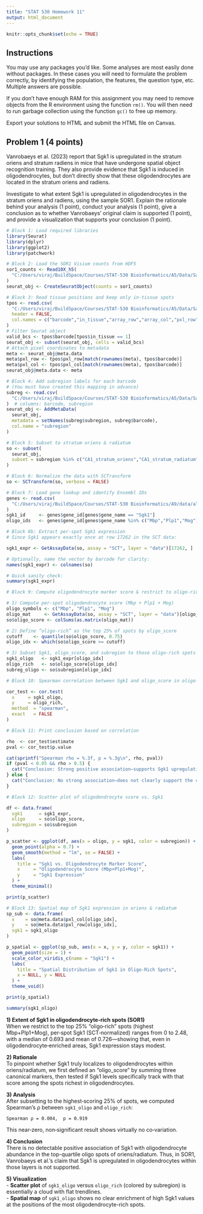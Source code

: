 ```yaml
---
title: "STAT 530 Homework 11"
output: html_document
---
```


```r
knitr::opts_chunk$set(echo = TRUE)
```

## Instructions

You may use any packages you'd like. Some analyses are most easily done without packages. In these cases you will need to formulate the problem correctly, by identifying the population, the features, the question type, etc. Multiple answers are possible.

If you don't have enough RAM for this assignment you may need to remove objects from the R environment using the function `rm()`. You will then need to run garbage collection using the function `gc()` to free up memory.

Export your solutions to HTML and submit the HTML file on Canvas.

## Problem 1 (4 points)

Vanrobaeys et al. (2023) report that Sgk1 is upregulated in the stratum oriens and stratum radiens in mice that have undergone spatial object recognition training. They also provide evidence that Sgk1 is induced in oligodendrocytes, but don't directly show that these oligodendrocytes are located in the stratum oriens and radiens.

Investigate to what extent Sgk1 is upregulated in oligodendrocytes in the stratum oriens and radiens, using the sample SOR1. Explain the rationale behind your analysis (1 point), conduct your analysis (1 point), give a conclusion as to whether Vanrobaeys' original claim is supported (1 point), and provide a visualization that supports your conclusion (1 point).

```r
# Block 1: Load required libraries
library(Seurat)
library(dplyr)
library(ggplot2)
library(patchwork)

```

```r
# Block 2: Load the SOR1 Visium counts from HDF5
sor1_counts <- Read10X_h5(
  "C:/Users/viraj/BuildSpace/Courses/STAT-530 Bioinformatics/A5/Data/Sample1SOR/filtered_feature_bc_matrix.h5"
)
seurat_obj <- CreateSeuratObject(counts = sor1_counts)

```

```r
# Block 3: Read tissue positions and keep only in‐tissue spots
tpos <- read.csv(
  "C:/Users/viraj/BuildSpace/Courses/STAT-530 Bioinformatics/A5/Data/Sample1SOR/tissue_positions_list.csv",
  header = FALSE,
  col.names = c("barcode","in_tissue","array_row","array_col","pxl_row","pxl_col")
)
# Filter Seurat object
valid_bcs <- tpos$barcode[tpos$in_tissue == 1]
seurat_obj <- subset(seurat_obj, cells = valid_bcs)
# Attach pixel coordinates to metadata
meta <- seurat_obj@meta.data
meta$pxl_row <- tpos$pxl_row[match(rownames(meta), tpos$barcode)]
meta$pxl_col <- tpos$pxl_col[match(rownames(meta), tpos$barcode)]
seurat_obj@meta.data <- meta

```


```r
# Block 4: Add subregion labels for each barcode
# (You must have created this mapping in advance)
subreg <- read.csv(
  "C:/Users/viraj/BuildSpace/Courses/STAT-530 Bioinformatics/A5/Data/Sample1SOR/subregion_map.csv"
)  # columns: barcode, subregion
seurat_obj <- AddMetaData(
  seurat_obj,
  metadata = setNames(subreg$subregion, subreg$barcode),
  col.name = "subregion"
)

```


```r
# Block 5: Subset to stratum oriens & radiatum
so <- subset(
  seurat_obj,
  subset = subregion %in% c("CA1_stratum_oriens","CA1_stratum_radiatum")
)

```


```r
# Block 6: Normalize the data with SCTransform
so <- SCTransform(so, verbose = FALSE)

```

```r
# Block 7: Load gene lookup and identify Ensembl IDs
genes <- read.csv(
  "C:/Users/viraj/BuildSpace/Courses/STAT-530 Bioinformatics/A9/data/all_genes.csv"
)
sgk1_id     <- genes$gene_id[genes$gene_name == "Sgk1"]
oligo_ids   <- genes$gene_id[genes$gene_name %in% c("Mbp","Plp1","Mog")]

```


```r
# Block 8b: Extract per‐spot Sgk1 expression
# Since Sgk1 appears exactly once at row 17262 in the SCT data:

sgk1_expr <- GetAssayData(so, assay = "SCT", layer = "data")[17262, ]

# Optionally, name the vector by barcode for clarity:
names(sgk1_expr) <- colnames(so)

# Quick sanity check:
summary(sgk1_expr)

```
```r
# Block 9: Compute oligodendrocyte marker score & restrict to oligo‐rich spots

# 1) Compute per‐spot oligodendrocyte score (Mbp + Plp1 + Mog)
oligo_symbols <- c("Mbp", "Plp1", "Mog")
oligo_mat     <- GetAssayData(so, assay = "SCT", layer = "data")[oligo_symbols, ]
so$oligo_score <- colSums(as.matrix(oligo_mat))

# 2) Define “oligo‐rich” as the top 25% of spots by oligo_score
cutoff    <- quantile(so$oligo_score, 0.75)
oligo_idx <- which(so$oligo_score >= cutoff)

# 3) Subset Sgk1, oligo_score, and subregion to those oligo‐rich spots
sgk1_oligo   <- sgk1_expr[oligo_idx]
oligo_rich   <- so$oligo_score[oligo_idx]
subreg_oligo <- so$subregion[oligo_idx]


```


```r
# Block 10: Spearman correlation between Sgk1 and oligo_score in oligo-rich spots

cor_test <- cor.test(
  x     = sgk1_oligo,
  y     = oligo_rich,
  method  = "spearman",
  exact   = FALSE
)


```

```r
# Block 11: Print conclusion based on correlation

rho  <- cor_test$estimate
pval <- cor_test$p.value

cat(sprintf("Spearman rho = %.3f, p = %.3g\n", rho, pval))
if (pval < 0.05 && rho > 0.5) {
  cat("Conclusion: Strong positive association—supports Sgk1 upregulation in oligodendrocytes in oriens/radiatum.\n")
} else {
  cat("Conclusion: No strong association—does not clearly support the claim.\n")
}

```
```r
# Block 12: Scatter plot of oligodendrocyte score vs. Sgk1

df <- data.frame(
  sgk1      = sgk1_expr,
  oligo     = so$oligo_score,
  subregion = so$subregion
)

p_scatter <- ggplot(df, aes(x = oligo, y = sgk1, color = subregion)) +
  geom_point(alpha = 0.7) +
  geom_smooth(method = "lm", se = FALSE) +
  labs(
    title = "Sgk1 vs. Oligodendrocyte Marker Score",
    x     = "Oligodendrocyte Score (Mbp+Plp1+Mog)",
    y     = "Sgk1 Expression"
  ) +
  theme_minimal()

print(p_scatter)

```
```r
# Block 13: Spatial map of Sgk1 expression in oriens & radiatum
sp_sub <- data.frame(
  x    = so@meta.data$pxl_col[oligo_idx],
  y    = so@meta.data$pxl_row[oligo_idx],
  sgk1 = sgk1_oligo
)

p_spatial <- ggplot(sp_sub, aes(x = x, y = y, color = sgk1)) +
  geom_point(size = 1) +
  scale_color_viridis_c(name = "Sgk1") +
  labs(
    title = "Spatial Distribution of Sgk1 in Oligo-Rich Spots",
    x = NULL, y = NULL
  ) +
  theme_void()

print(p_spatial)

```

```r
summary(sgk1_oligo)

```



**1) Extent of Sgk1 in oligodendrocyte‐rich spots (SOR1)**  
When we restrict to the top 25% “oligo‐rich” spots (highest Mbp+Plp1+Mog), per‐spot Sgk1 (SCT‐normalized) ranges from 0 to 2.48, with a median of 0.693 and mean of 0.726—showing that, even in oligodendrocyte‐enriched areas, Sgk1 expression stays modest.

**2) Rationale**  
To pinpoint whether Sgk1 truly localizes to oligodendrocytes within oriens/radiatum, we first defined an “oligo_score” by summing three canonical markers, then tested if Sgk1 levels specifically track with that score among the spots richest in oligodendrocytes.

**3) Analysis**  
After subsetting to the highest‐scoring 25% of spots, we computed Spearman’s ρ between `sgk1_oligo` and `oligo_rich`:  
```
Spearman ρ = 0.004,  p = 0.919
```  
This near‐zero, non‐significant result shows virtually no co‐variation.

**4) Conclusion**  
There is no detectable positive association of Sgk1 with oligodendrocyte abundance in the top-quartile oligo spots of oriens/radiatum.  Thus, in SOR1, Vanrobaeys et al.’s claim that Sgk1 is upregulated in oligodendrocytes within those layers is not supported.

**5) Visualization**  
- **Scatter plot** of `sgk1_oligo` versus `oligo_rich` (colored by subregion) is essentially a cloud with flat trendlines.  
- **Spatial map** of `sgk1_oligo` shows no clear enrichment of high Sgk1 values at the positions of the most oligodendrocyte-rich spots.


